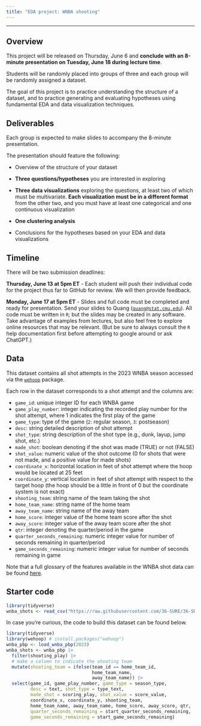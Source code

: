 ```yaml
---
title: "EDA project: WNBA shooting"
---
```


---

## Overview

This project will be released on Thursday, June 6 and **conclude with an 8-minute presentation on Tuesday, June 18 during lecture time**.

Students will be randomly placed into groups of three and each group will be randomly assigned a dataset.

The goal of this project is to practice understanding the structure of a dataset, and to practice generating and evaluating hypotheses using fundamental EDA and data visualization techniques.

## Deliverables

Each group is expected to make slides to accompany the 8-minute presentation.

The presentation should feature the following:

-   Overview of the structure of your dataset

-   **Three questions/hypotheses** you are interested in exploring

-   **Three data visualizations** exploring the questions, at least two of which must be multivariate. **Each visualization must be in a different format** from the other two, and you must have at least one categorical and one continuous visualization

-   **One clustering analysis**

-   Conclusions for the hypotheses based on your EDA and data visualizations

## Timeline

There will be two submission deadlines:

**Thursday, June 13 at 5pm ET** - Each student will push their individual code for the project thus far to GitHub for review. We will then provide feedback.

**Monday, June 17 at 5pm ET** - Slides and full code must be completed and ready for presentation. Send your slides to Quang ([`quang@stat.cmu.edu`](mailto:quang@stat.cmu.edu)). All code must be written in `R`; but the slides may be created in any software. Take advantage of examples from lectures, but also feel free to explore online resources that may be relevant. (But be sure to always consult the `R` help documentation first before attempting to google around or ask ChatGPT.)

## Data

This dataset contains all shot attempts in the 2023 WNBA season accessed via the [`wehoop`](https://wehoop.sportsdataverse.org/) package.

Each row in the dataset corresponds to a shot attempt and the columns are:

-   `game_id`: unique integer ID for each WNBA game
-   `game_play_number`: integer indicating the recorded play number for the shot attempt, where 1 indicates the first play of the game
-   `game_type`: type of the game (`2`: regular season, `3`: postseason)
-   `desc`: string detailed description of shot attempt
-   `shot_type`: string description of the shot type (e.g., dunk, layup, jump shot, etc.)
-   `made_shot`: boolean denoting if the shot was made (TRUE) or not (FALSE)
-   `shot_value`: numeric value of the shot outcome (0 for shots that were not made, and a positive value for made shots)
-   `coordinate_x`: horizontal location in feet of shot attempt where the hoop would be located at 25 feet
-   `coordinate_y`: vertical location in feet of shot attempt with respect to the target hoop (the hoop should be a little in front of 0 but the coordinate system is not exact)
-   `shooting_team`: string name of the team taking the shot
-   `home_team_name`: string name of the home team
-   `away_team_name`: string name of the away team
-   `home_score`: integer value of the home team score after the shot
-   `away_score`: integer value of the away team score after the shot
-   `qtr`: integer denoting the quarter/period in the game
-   `quarter_seconds_remaining`: numeric integer value for number of seconds remaining in quarter/period
-   `game_seconds_remaining`: numeric integer value for number of seconds remaining in game

Note that a full glossary of the features available in the WNBA shot data can be found [here](https://wehoop.sportsdataverse.org/reference/load_wbb_pbp.html).

## Starter code

```r
library(tidyverse)
wnba_shots <- read_csv("https://raw.githubusercontent.com/36-SURE/36-SURE.github.io/main/data/wnba_shots.csv")
```

In case you're curious, the code to build this dataset can be found below.

```r
library(tidyverse)
library(wehoop) # install.packages("wehoop")
wnba_pbp <- load_wnba_pbp(2023)
wnba_shots <- wnba_pbp |> 
  filter(shooting_play) |> 
  # make a column to indicate the shooting team
  mutate(shooting_team = ifelse(team_id == home_team_id, 
                                home_team_name,
                                away_team_name)) |> 
  select(game_id, game_play_number, game_type = season_type,
         desc = text, shot_type = type_text, 
         made_shot = scoring_play, shot_value = score_value, 
         coordinate_x, coordinate_y, shooting_team, 
         home_team_name, away_team_name, home_score, away_score, qtr,
         quarter_seconds_remaining = start_quarter_seconds_remaining,
         game_seconds_remaining = start_game_seconds_remaining)
```
